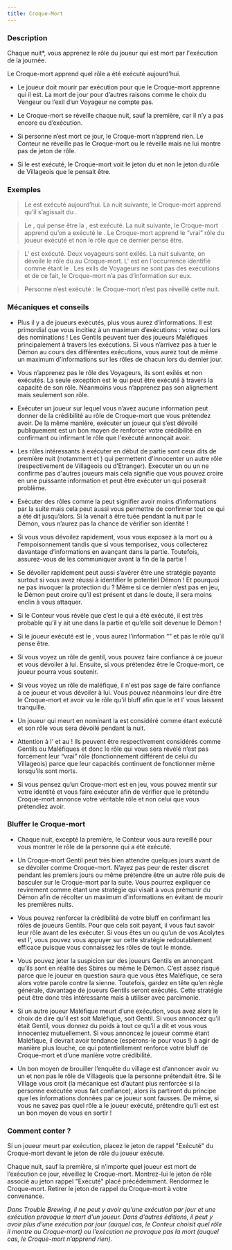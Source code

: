 ```yaml
---
title: Croque-Mort
---
```



<Role CROQUE_MORT header />

### Description

Chaque nuit*, vous apprenez le rôle du joueur qui est mort par l'exécution de la journée.

Le Croque-mort apprend quel rôle a été exécuté aujourd’hui.

-	Le joueur doit mourir par exécution pour que le Croque-mort apprenne qui il est. La mort de jour pour d’autres raisons comme le choix du Vengeur ou l’exil d’un Voyageur ne compte pas.

-	Le Croque-mort se réveille chaque nuit, sauf la première, car il n’y a pas encore eu d’exécution.

-	Si personne n’est mort ce jour, le Croque-mort n’apprend rien. Le Conteur ne réveille pas le Croque-mort ou le réveille mais ne lui montre pas de jeton de rôle. 

-	Si le <Role SOULARD /> est exécuté, le Croque-mort voit le jeton du <Role SOULARD /> et non le jeton du rôle de Villageois que le <Role SOULARD /> pensait être. 

### Exemples 

> Le <Role MAIRE /> est exécuté aujourd’hui. La nuit suivante, le Croque-mort apprend qu’il s’agissait du <Role MAIRE />.

> Le <Role SOULARD />, qui pense être la <Role PUCELLE />, est exécuté. La nuit suivante, le Croque-mort apprend qu’on a exécuté le <Role SOULARD />. Le Croque-mort apprend le “vrai” rôle du joueur exécuté et non le rôle que ce dernier pense être.

> L'<Role ESPION /> est exécuté. Deux voyageurs sont exilés. La nuit suivante, on dévoile le rôle du <Role MAJORDOME /> au Croque-mort. L'<Role ESPION /> est en l'occurrence identifié comme étant le <Role MAJORDOME />. Les exils de Voyageurs ne sont pas des exécutions et de ce fait, le Croque-mort n’a pas d’information sur eux.

> Personne n’est exécuté : le Croque-mort n’est pas réveillé cette nuit.
 
### Mécaniques et conseils

- Plus il y a de joueurs exécutés, plus vous aurez d’informations. Il est primordial que vous incitiez à un maximum d’exécutions : votez oui lors des nominations ! Les Gentils peuvent tuer des joueurs Maléfiques principalement à travers les exécutions. Si vous n’arrivez pas à tuer le Démon au cours des différentes exécutions, vous aurez tout de même un maximum d'informations sur les rôles de chacun lors du dernier jour.

- Vous n’apprenez pas le rôle des Voyageurs, ils sont exilés et non exécutés. La seule exception est le <Role BOUC_EMISSAIRE /> qui peut être exécuté à travers la capacité de son rôle. Néanmoins vous n’apprenez pas son alignement mais seulement son rôle.

- Exécuter un joueur sur lequel vous n’avez aucune information peut donner de la crédibilité au rôle de Croque-mort que vous prétendez avoir. De la même manière, exécuter un joueur qui s’est dévoilé publiquement est un bon moyen de renforcer votre crédibilité en confirmant ou infirmant le rôle que l'exécuté annonçait avoir.

- Les rôles intéressants à exécuter en début de partie sont ceux dits de première nuit (notamment <Role LAVANDIERE /> et <Role ARCHIVISTE />)  qui permettent d'innocenter un autre rôle (respectivement de Villageois ou d’Etranger). Executer un <Role ENQUETEUR /> ou un <Role CUISTOT /> ne confirme pas d'autres joueurs mais cela signifie que vous pouvez croire en une puissante information et peut être exécuter un <Role EMPOISONNEUR /> qui poserait problème.

- Exécuter des rôles comme la <Role VOYANTE /> peut signifier avoir moins d’informations par la suite mais cela peut aussi vous permettre de confirmer tout ce qui a été dit jusqu’alors. Si la <Role VOYANTE /> venait à être tuée pendant la nuit par le Démon, vous n’aurez pas la chance de vérifier son identité !

- Si vous vous dévoilez rapidement, vous vous exposez  à la mort ou à l'empoisonnement tandis que si vous temporisez, vous collecterez davantage d’informations en avançant dans la partie. Toutefois, assurez-vous de les communiquer avant la fin de la partie !

- Se dévoiler rapidement peut aussi s’avérer être une stratégie payante surtout si vous avez réussi à identifier le potentiel Démon ! Et pourquoi ne pas invoquer la protection du <Role MOINE /> ? Même si ce dernier n’est pas en jeu, le Démon peut croire qu’il est présent et dans le doute, il sera moins enclin à vous attaquer.

- Si le Conteur vous révèle que c’est le <Role IMP /> qui a été exécuté, il est très probable qu’il y ait une <Role CROQUEUSE_D_HOMMES /> dans la partie et qu’elle soit devenue le Démon !

- Si le joueur exécuté est le <Role SOULARD />, vous aurez l’information “<Role SOULARD />” et pas le rôle qu’il pense être.

- Si vous voyez un rôle de gentil, vous pouvez faire confiance à ce joueur et vous dévoiler à lui. Ensuite, si vous prétendez être le Croque-mort, ce joueur pourra vous soutenir.

- Si vous voyez un rôle de maléfique, il n'est pas sage de faire confiance à ce joueur et vous dévoiler à lui. Vous pouvez néanmoins leur dire être le Croque-mort et avoir vu le rôle qu'il bluff afin que le <Role IMP /> et l'<Role EMPOISONNEUR /> vous laissent tranquille.

- Un joueur qui meurt en nominant la <Role PUCELLE /> est considéré comme étant exécuté et son rôle vous sera dévoilé pendant la nuit.

- Attention à l'<Role ESPION /> et au <Role RECLUS /> ! Ils peuvent être respectivement considérés comme Gentils ou Maléfiques et donc le rôle qui vous sera révélé n’est pas forcément leur “vrai” rôle (fonctionnement différent de celui du Villageois) parce que leur capacités continuent de fonctionner même lorsqu’ils sont morts.

- Si vous pensez qu’un Croque-mort est en jeu, vous pouvez mentir sur votre identité et vous faire exécuter afin de vérifier que le prétendu Croque-mort annonce votre véritable rôle et non celui que vous prétendiez avoir.

### Bluffer le Croque-mort

- Chaque nuit, excepté la première, le Conteur vous aura reveillé pour vous montrer le rôle de la personne qui a été exécuté.

- Un Croque-mort Gentil peut très bien attendre quelques jours avant de se dévoiler comme Croque-mort. N’ayez pas peur de rester discret pendant les premiers jours ou même prétendre être un autre rôle puis de basculer sur le Croque-mort par la suite. Vous pourrez expliquer ce revirement comme étant une stratégie qui visait à vous prémunir du Démon afin de récolter un maximum d’informations en évitant de mourir les premières nuits.

- Vous pouvez renforcer la crédibilité de votre bluff en confirmant les rôles de joueurs Gentils. Pour que cela soit payant, il vous faut savoir leur rôle avant de les exécuter. Si vous êtes un <Role ESPION /> ou qu’un de vos Acolytes est l'<Role ESPION />, vous pouvez vous appuyer sur cette stratégie redoutablement efficace puisque vous connaissez les rôles de tout le monde.

- Vous pouvez jeter la suspicion sur des joueurs Gentils en annonçant qu’ils sont en réalité des Sbires ou même le Démon. C’est assez risqué parce que le joueur en question saura que vous êtes Maléfique, ce sera alors votre parole contre la sienne. Toutefois, gardez en tête qu’en règle générale, davantage de joueurs Gentils seront exécutés. Cette stratégie peut être donc très intéressante mais à utiliser avec parcimonie.

- Si un autre joueur Maléfique meurt d’une exécution, vous avez alors le choix de dire qu’il est soit Maléfique, soit Gentil. Si vous annoncez qu’il était Gentil, vous donnez du poids à tout ce qu’il a dit et vous vous innocentez mutuellement. Si vous annoncez le joueur comme étant Maléfique, il devrait avoir tendance (espérons-le pour vous !) à agir de manière plus louche, ce qui potentiellement renforce votre bluff de Croque-mort et d’une manière votre crédibilité.

- Un bon moyen de brouiller l’enquête du village est d’annoncer avoir vu un <Role SOULARD /> et non pas le rôle de Villageois que la personne prétendait être. Si le Village vous croit (la mécanique est d’autant plus renforcée si la personne exécutée vous fait confiance), alors ils partiront du principe que les informations données par ce joueur sont fausses. De même, si vous ne savez pas quel rôle a le joueur exécuté, prétendre qu’il est <Role SOULARD /> est un bon moyen de vous en sortir !

### Comment conter ?

Si un joueur meurt par exécution, placez le jeton de rappel "Exécuté" du Croque-mort devant le jeton de rôle du joueur exécuté.

Chaque nuit, sauf la première, si n’importe quel joueur est mort de l’exécution ce jour, réveillez le Croque-mort. Montrez-lui le jeton de rôle associé au jeton rappel "Exécuté" placé précédemment. Rendormez le Croque-mort. Retirer le jeton de rappel du Croque-mort à votre convenance. 

_Dans Trouble Brewing, il ne peut y avoir qu’une exécution par jour et une exécution provoque la mort d’un joueur. Dans d’autres éditions, il peut y avoir plus d’une exécution par jour (auquel cas, le Conteur choisit quel rôle il montre au Croque-mort) ou l’exécution ne provoque pas la mort (auquel cas, le Croque-mort n’apprend rien)._
